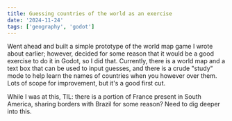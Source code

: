 ```yaml
---
title: Guessing countries of the world as an exercise
date: '2024-11-24'
tags: ['geography', 'godot']
---
```


Went ahead and built a simple prototype of the world map game I wrote about earlier; however, decided for some reason that it would be a good exercise to do it in Godot, so I did that. Currently, there is a world map and a text box that can be used to input guesses, and there is a crude "study" mode to help learn the names of countries when you however over them. Lots of scope for improvement, but it's a good first cut.

While I was at this, TIL: there is a portion of France present in South America, sharing borders with Brazil for some reason? Need to dig deeper into this.